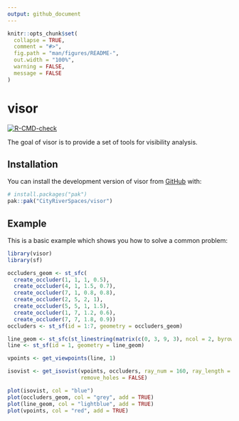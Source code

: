 ```yaml
---
output: github_document
---
```


<!-- README.md is generated from README.Rmd. Please edit that file -->

```r
knitr::opts_chunk$set(
  collapse = TRUE,
  comment = "#>",
  fig.path = "man/figures/README-",
  out.width = "100%",
  warning = FALSE,
  message = FALSE
)
```

# visor

<!-- badges: start -->
[![R-CMD-check](https://github.com/CityRiverSpaces/visor/actions/workflows/R-CMD-check.yaml/badge.svg)](https://github.com/CityRiverSpaces/visor/actions/workflows/R-CMD-check.yaml)
<!-- badges: end -->

The goal of visor is to provide a set of tools for visibility analysis.

## Installation

You can install the development version of visor from [GitHub](https://github.com/) with:

``` r
# install.packages("pak")
pak::pak("CityRiverSpaces/visor")
```

## Example

This is a basic example which shows you how to solve a common problem:

```r
library(visor)
library(sf)

occluders_geom <- st_sfc(
  create_occluder(1, 1, 1, 0.5),
  create_occluder(4, 1, 1.5, 0.7),
  create_occluder(7, 1, 0.8, 0.8),
  create_occluder(2, 5, 2, 1),
  create_occluder(5, 5, 1, 1.5),
  create_occluder(1, 7, 1.2, 0.6),
  create_occluder(7, 7, 1.8, 0.9))
occluders <- st_sf(id = 1:7, geometry = occluders_geom)

line_geom <- st_sfc(st_linestring(matrix(c(0, 3, 9, 3), ncol = 2, byrow = TRUE)))
line <- st_sf(id = 1, geometry = line_geom)

vpoints <- get_viewpoints(line, 1)

isovist <- get_isovist(vpoints, occluders, ray_num = 160, ray_length = 5,
                       remove_holes = FALSE)

plot(isovist, col = "blue")
plot(occluders_geom, col = "grey", add = TRUE)
plot(line_geom, col = "lightblue", add = TRUE)
plot(vpoints, col = "red", add = TRUE)
```
